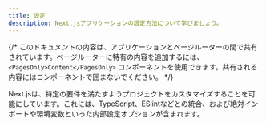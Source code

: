 ```yaml
---
title: 設定
description: Next.jsアプリケーションの設定方法について学びましょう。
---
```


{/* このドキュメントの内容は、アプリケーションとページルーターの間で共有されています。ページルーターに特有の内容を追加するには、`<PagesOnly>Content</PagesOnly>` コンポーネントを使用できます。共有される内容にはコンポーネントで囲まないでください。 */}

Next.jsは、特定の要件を満たすようプロジェクトをカスタマイズすることを可能にしています。これには、TypeScript、ESlintなどとの統合、および絶対インポートや環境変数といった内部設定オプションが含まれます。